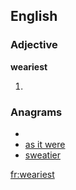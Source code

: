 ==English==
===Adjective===
'''weariest'''
# {{superlative of|[[weary]]}}

===Anagrams===
* {{alphagram|aeeirstw}}
* [[as it were#English|as it were]]
* [[sweatier#English|sweatier]]

[[fr:weariest]]